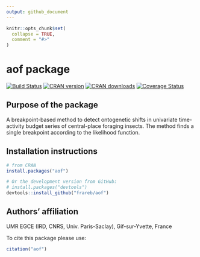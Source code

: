 ```yaml
---
output: github_document
---
```


<!-- README.md is generated from README.Rmd. Please edit that file -->

```r
knitr::opts_chunk$set(
  collapse = TRUE,
  comment = "#>"
)
```

# aof package

[![Build Status](https://travis-ci.org/frareb/osfi.svg?branch=master)](https://travis-ci.org/frareb/osfi)
[![CRAN version](https://www.r-pkg.org/badges/version/aof)](https://CRAN.R-project.org/package=aof)
[![CRAN downloads](https://cranlogs.r-pkg.org/badges/grand-total/aof)](https://CRAN.R-project.org/package=aof)
[![Coverage Status](https://img.shields.io/codecov/c/gh/frareb/osfi/master.svg)](https://codecov.io/gh/frareb/osfi?branch=master)

## Purpose of the package

A breakpoint-based method to detect ontogenetic shifts in univariate time-activity budget series of central-place foraging insects. The method finds a single breakpoint according to the likelihood function. 

## Installation instructions

```r
# from CRAN
install.packages("aof")

# Or the development version from GitHub:
# install.packages("devtools")
devtools::install_github("frareb/aof")
```

## Authors' affiliation

UMR EGCE (IRD, CNRS, Univ. Paris-Saclay), Gif-sur-Yvette, France

To cite this package please use: 

```r
citation("aof") 
```
